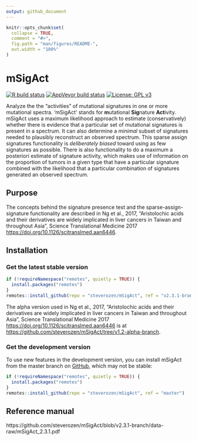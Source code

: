 ```yaml
---
output: github_document
---
```


<!-- README.md is generated from README.Rmd. Please edit that file -->

```r
knitr::opts_chunk$set(
  collapse = TRUE,
  comment = "#>",
  fig.path = "man/figures/README-",
  out.width = "100%"
)
```

# mSigAct

<!-- badges: start -->

  [![R build status](https://github.com/steverozen/mSigAct/workflows/R-CMD-check/badge.svg)](https://github.com/steverozen/mSigAct/actions)
  [![AppVeyor build status](https://ci.appveyor.com/api/projects/status/github/steverozen/mSigAct?branch=master&svg=true)](https://ci.appveyor.com/project/steverozen/mSigAct)
  [![License: GPL v3](https://img.shields.io/badge/License-GPLv3-blue.svg)](https://www.gnu.org/licenses/gpl-3.0)

<!-- badges: end -->

Analyze the the "activities" of mutational signatures in one or
more mutational spectra.
'mSigAct' stands for **m**utational **Sig**nature
**Act**ivity. 
mSigAct uses a maximum likelihood approach
to estimate (conservatively) whether there is evidence that a particular set of mutational 
signatures is present in a spectrum. It can also determine a *minimal* subset of signatures 
needed to plausibly reconstruct an observed spectrum. This sparse assign signatures 
functionality is *deliberately biased* toward using as few signatures as possible. There is 
also functionality to do a maximum a posteriori estimate of signature activity, which makes 
use of information on the proportion of tumors in a given type that have a particular 
signature combined with the likelihood that a particular combination of signatures generated
an observed spectrum. 

## Purpose
The concepts behind the signature presence test and the sparse-assign-signature
functionality
are described in Ng et al., 2017, "Aristolochic acids and their derivatives are widely 
implicated in liver cancers in Taiwan and throughout Asia", Science Translational Medicine 2017
<https://doi.org/10.1126/scitranslmed.aan6446>. 

## Installation

### Get the latest stable version

``` r
if (!requireNamespace("remotes", quietly = TRUE)) {
  install.packages("remotes")
}
remotes::install_github(repo = "steverozen/mSigAct", ref = "v2.3.1-branch")
```

The alpha version used in Ng et al., 2017, "Aristolochic acids and their derivatives are widely 
implicated in liver cancers in Taiwan and throughout Asia", Science Translational Medicine 2017
<https://doi.org/10.1126/scitranslmed.aan6446> is at
<https://github.com/steverozen/mSigAct/tree/v1.2-alpha-branch>.

### Get the development version

To use new features in the development version,
you can install mSigAct from the master branch on [GitHub](https://github.com/),
which may not be stable:

``` r
if (!requireNamespace("remotes", quietly = TRUE)) {
  install.packages("remotes")
}
remotes::install_github(repo = "steverozen/mSigAct", ref = "master")
```

## Reference manual

https://github.com/steverozen/mSigAct/blob/v2.3.1-branch/data-raw/mSigAct_2.3.1.pdf